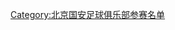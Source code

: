 {{Football squad with groups
|name=2012年中超分类名单北京
|bgcolor=#38A068
|bordercolor=#006030
|textcolor=#F8F8F8
|title=[[北京国安足球俱乐部|<span style="color:#F8F8F8">北京国安</span>]] — [[2012年中国足球超级联赛|<span style="color:#F8F8F8">2012年</span>]][[中国足球超级联赛|<span style="color:#F8F8F8">中超联赛季军</span>]]
|group1=全年参赛球员
|list1=<div>
{{Football squad2 player|no=2|name=[[张俊哲]]}}
{{Football squad2 player|no=3|name=[[于洋 (1989年)|于洋]]}}
{{Football squad2 player|no=4|name=[[周挺]]}}
{{Football squad2 player|no=5|name={{flagicon|CRO}} [[达科·马季奇|-{zh-hans:马季奇;zh-hk:馬迪}-]]}}
{{Football squad2 player|no=6|name=[[徐亮]]}}
{{Football squad2 player|no=7|name=[[王长庆]]}}
{{Football squad2 player|no=9|name=[[谭天澄]]}}
{{Football squad2 player|no=10|name=[[张稀哲]]}}
{{Football squad2 player|no=12|name=[[侯森]]}}
{{Football squad2 player|no=13|name=[[徐云龙]]}}
{{Football squad2 player|no=14|name=[[杨运]]}}
{{Football squad2 player|no=16|name=[[张晓彬 (1985年)|张晓彬]]}}
{{Football squad2 player|no=17|name=[[徐武]]}}
{{Football squad2 player|no=18|name=[[郎征]]}}
{{Football squad2 player|no=19|name=[[王晓龙 (1986年)|王晓龙]]}}
{{Football squad2 player|no=20|name=[[张辛昕]]}}
{{Football squad2 player|no=21|name=[[祝一帆]]}}
{{Football squad2 player|no=22|name=[[杨智]]}}
{{Football squad2 player|no=23|name=[[姜涛 (1989年)|姜涛]]}}
{{Football squad2 player|no=24|name=[[李翰博]]}}
{{Football squad2 player|no=25|name=[[矫喆]]}}
{{Football squad2 player|no=26|name=[[王皓 (1989年)|王皓]]}}
{{Football squad2 player|no=28|name=[[张健 (足球运动员)|张健]]}}
{{Football squad2 player|no=29|name=[[邵佳一]]}}
{{Football squad2 player|no=30|name=[[雷腾龙]]}}
{{Football squad2 player|no=33|name=[[毛剑卿]]}}
{{Football squad2 player|no=35|name=[[李提香]]}}
{{Football squad2 player|no=36|name=[[柏小磊]]}}
{{Football squad2 player|no=37|name={{flagicon|AUS}} [[雷纳尔多·埃利亚斯·达科斯塔|-{zh-hans:雷纳尔多;zh-hk:連拿度}-]]}}
{{Football squad2 player|no=38|name=[[孟洋 (足球运动员)|孟洋]]}}
{{Football squad2 player|no=39|name=[[朴成]]}}
</div>
|group2=夏季转入球员
|list2=<div>
{{Football squad2 player|no=11|name={{flagicon|MLI}} [[弗雷德里克·卡努特|-{zh-hans:卡努特;zh-hk:簡路迪}-]]}}
{{Football squad2 player|no=27|name=[[张永海 (1979年)|张永海]]}}
{{Football squad2 player|no=32|name={{flagicon|ECU}} [[约弗里·吉尔隆|-{zh-hans:格隆;zh-hk:古爾朗}-]]}}
</div>
|group3=夏季转出球员
|list3=<div>
{{Football squad2 player|no=1|name=[[张思鹏]]}}
{{Football squad2 player|no=8|name={{flagicon|POR}} [[埃马努埃尔·热苏斯·邦菲姆·埃瓦里斯托|-{zh-hans:马努;zh-hk:文奴}-（留队但取消参赛资格）]]}}
{{Football squad2 player|no=15|name={{flagicon|SRB}} [[安德里亚·卡鲁德洛维奇|-{zh-hans:卡鲁德洛维奇;zh-hk:卡路迪洛域}-（租借）]]}}
{{Football squad2 player|no=40|name={{flagicon|SEN}} [[:en:Adama François Sene|弗朗索瓦（留队但取消参赛资格）]]}}
</div>
|group4=主教练
|list4={{flagicon|POR}} [[哈伊梅·帕切科|-{zh-hans:帕切科;zh-hk:柏捷高}-]]
}}
<noinclude>
{{DEFAULTSORT:Beijing Guo'an F.C. Squad 2012}}
[[Category:北京国安足球俱乐部参赛名单]]
</noinclude>